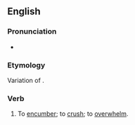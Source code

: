 ==English==

===Pronunciation===
* {{a|RP}} {{IPA|/əˈkʌmbə/|lang=en}}

===Etymology===
Variation of {{m|en|encumber}}.

===Verb===
{{en-verb}}

# {{lb|en|obsolete|transitive}} To [[encumber]]; to [[crush]]; to [[overwhelm]].